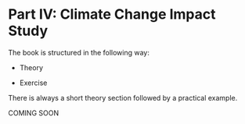 # Part IV: Climate Change Impact Study {#sec-hydrological-modeling}

The book is structured in the following way:

-   Theory

-   Exercise

There is always a short theory section followed by a practical example.

COMING SOON
